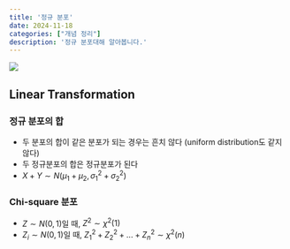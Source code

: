 ```yaml
---
title: '정규 분포'
date: 2024-11-18
categories: ["개념 정리"]
description: '정규 분포대해 알아봅니다.'
---
```


![](/img/stat-thumb.jpg){.post-thumbnail}

## Linear Transformation

### 정규 분포의 합

- 두 분포의 합이 같은 분포가 되는 경우는 흔치 않다 (uniform distribution도 같지 않다)
- 두 정규분포의 합은 정규분포가 된다
- $X + Y \sim N(μ_1 + μ_2, σ_1^2 + σ_2^2)$

### Chi-square 분포

- $Z \sim N(0,1)$일 때, $Z^2 \sim χ^2(1)$
- $Z_i \sim N(0,1)$일 때, $Z_1^2 + Z_2^2 + ...  + Z_n^2 \sim χ^2(n)$

